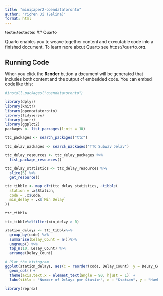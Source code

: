 ```yaml
---
title: "minipaper2-opendatatoronto"
author: "Yichen Ji (Selina)"
format: html
---
```



testestestestes
## Quarto

Quarto enables you to weave together content and executable code into a finished document. To learn more about Quarto see <https://quarto.org>.

## Running Code

When you click the **Render** button a document will be generated that includes both content and the output of embedded code. You can embed code like this:

```r
#install.packages("opendatatoronto")
```


```r
library(dplyr)
library(knitr)
library(opendatatoronto)
library(tidyverse)
library(purrr)
library(ggplot2)
packages <- list_packages(limit = 10)

ttc_packages <- search_packages("ttc")

ttc_delay_packages <- search_packages("TTC Subway Delay")

ttc_delay_resources <- ttc_delay_packages %>%
  list_package_resources()

ttc_delay_statistics <- ttc_delay_resources %>%
  slice(5) %>%
  get_resource()

ttc_tibble <- map_dfr(ttc_delay_statistics, ~tibble(
  station = .x$Station,
  code = .x$Code,
  min_delay = .x$`Min Delay`
))

ttc_tibble

ttc_tibble%>%filter(min_delay > 0)

station_delays <- ttc_tibble%>%
  group_by(code) %>%
  summarise(Delay_Count = n())%>%
  ungroup() %>%
  top_n(10, Delay_Count) %>%
  arrange(Delay_Count)

# Plot the histogram
ggplot(station_delays, aes(x = reorder(code, Delay_Count), y = Delay_Count)) +
  geom_col() +
  theme(axis.text.x = element_text(angle = 90, hjust = 1)) +
  labs(title = "Number of Delays per Station", x = "Station", y = "Number of Delays")
```

```r
library(reprex)
```

